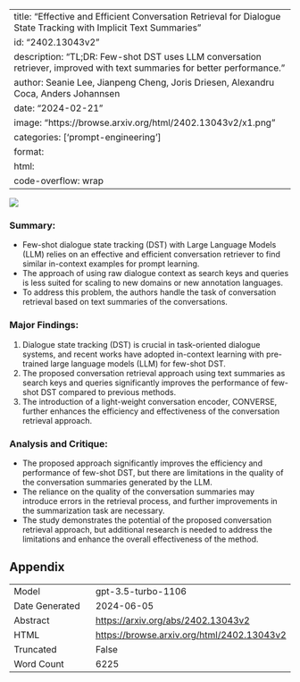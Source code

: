 
---
title: "Effective and Efficient Conversation Retrieval for Dialogue State Tracking with Implicit Text Summaries"
id: "2402.13043v2"
description: "TL;DR: Few-shot DST uses LLM conversation retriever, improved with text summaries for better performance."
author: Seanie Lee, Jianpeng Cheng, Joris Driesen, Alexandru Coca, Anders Johannsen
date: "2024-02-21"
image: "https://browse.arxiv.org/html/2402.13043v2/x1.png"
categories: ['prompt-engineering']
format:
  html:
    code-overflow: wrap
---

![](https://browse.arxiv.org/html/2402.13043v2/x1.png)

### **Summary:**
- Few-shot dialogue state tracking (DST) with Large Language Models (LLM) relies on an effective and efficient conversation retriever to find similar in-context examples for prompt learning.
- The approach of using raw dialogue context as search keys and queries is less suited for scaling to new domains or new annotation languages.
- To address this problem, the authors handle the task of conversation retrieval based on text summaries of the conversations.

### **Major Findings:**
1. Dialogue state tracking (DST) is crucial in task-oriented dialogue systems, and recent works have adopted in-context learning with pre-trained large language models (LLM) for few-shot DST.
2. The proposed conversation retrieval approach using text summaries as search keys and queries significantly improves the performance of few-shot DST compared to previous methods.
3. The introduction of a light-weight conversation encoder, CONVERSE, further enhances the efficiency and effectiveness of the conversation retrieval approach.

### **Analysis and Critique:**
- The proposed approach significantly improves the efficiency and performance of few-shot DST, but there are limitations in the quality of the conversation summaries generated by the LLM.
- The reliance on the quality of the conversation summaries may introduce errors in the retrieval process, and further improvements in the summarization task are necessary.
- The study demonstrates the potential of the proposed conversation retrieval approach, but additional research is needed to address the limitations and enhance the overall effectiveness of the method.

## Appendix

|          |          |
|----------|----------|
| Model     | gpt-3.5-turbo-1106       |
| Date Generated     | 2024-06-05       |
| Abstract | [https://arxiv.org/abs/2402.13043v2](https://arxiv.org/abs/2402.13043v2)        |
| HTML     | [https://browse.arxiv.org/html/2402.13043v2](https://browse.arxiv.org/html/2402.13043v2)       |
| Truncated       | False       |
| Word Count       | 6225       |
